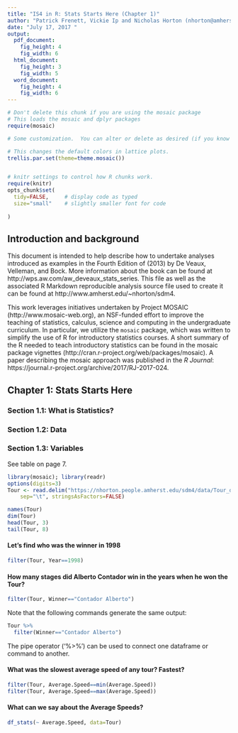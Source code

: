 ```yaml
---
title: "IS4 in R: Stats Starts Here (Chapter 1)"
author: "Patrick Frenett, Vickie Ip and Nicholas Horton (nhorton@amherst.edu)"
date: "July 17, 2017 "
output: 
  pdf_document:
    fig_height: 4
    fig_width: 6
  html_document:
    fig_height: 3
    fig_width: 5
  word_document:
    fig_height: 4
    fig_width: 6
---
```



```r
# Don't delete this chunk if you are using the mosaic package
# This loads the mosaic and dplyr packages
require(mosaic)
```

```r
# Some customization.  You can alter or delete as desired (if you know what you are doing).

# This changes the default colors in lattice plots.
trellis.par.set(theme=theme.mosaic())  


# knitr settings to control how R chunks work.
require(knitr)
opts_chunk$set(
  tidy=FALSE,     # display code as typed
  size="small"    # slightly smaller font for code
  
)
```

## Introduction and background 

This document is intended to help describe how to undertake analyses introduced 
as examples in the Fourth Edition of \emph{Intro Stats} (2013) by De Veaux, Velleman, and Bock.
More information about the book can be found at http://wps.aw.com/aw_deveaux_stats_series.  This
file as well as the associated R Markdown reproducible analysis source file used to create it can be found at http://www.amherst.edu/~nhorton/sdm4.

This work leverages initiatives undertaken by Project MOSAIC (http://www.mosaic-web.org), an NSF-funded effort to improve the teaching of statistics, calculus, science and computing in the undergraduate curriculum. In particular, we utilize the `mosaic` package, which was written to simplify the use of R for introductory statistics courses. A short summary of the R needed to teach introductory statistics can be found in the mosaic package vignettes (http://cran.r-project.org/web/packages/mosaic).  A paper describing the mosaic approach was published in the *R Journal*: https://journal.r-project.org/archive/2017/RJ-2017-024.

## Chapter 1: Stats Starts Here

### Section 1.1: What is Statistics?
### Section 1.2: Data
### Section 1.3: Variables

See table on page 7.

```r
library(mosaic); library(readr)
options(digits=3)
Tour <- read.delim("https://nhorton.people.amherst.edu/sdm4/data/Tour_de_France_2014.txt",
    sep="\t", stringsAsFactors=FALSE)
```

```r
names(Tour)
dim(Tour)
head(Tour, 3)
tail(Tour, 8)
```

#### Let's find who was the winner in 1998

```r
filter(Tour, Year==1998)
```

#### How many stages did Alberto Contador win in the years when he won the Tour?

```r
filter(Tour, Winner=="Contador Alberto")
```

Note that the following commands generate the same output:

```r
Tour %>%
  filter(Winner=="Contador Alberto")
```


The pipe operator ('%>%') can be used to connect one dataframe or command to another.

#### What was the slowest average speed of any tour?  Fastest?
```r
filter(Tour, Average.Speed==min(Average.Speed))
filter(Tour, Average.Speed==max(Average.Speed))
```

#### What can we say about the Average Speeds?

```r
df_stats(~ Average.Speed, data=Tour)
```
